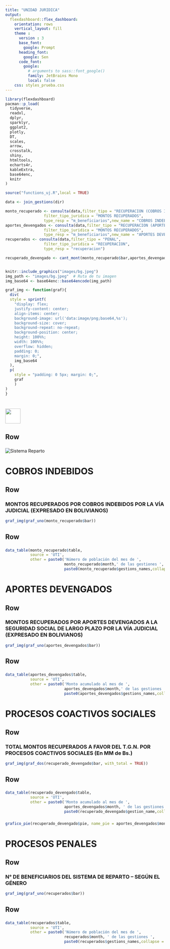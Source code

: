 ```yaml
---
title: "UNIDAD JURIDICA"
output: 
  flexdashboard::flex_dashboard:
    orientation: rows
    vertical_layout: fill
    theme : 
      version : 3
      base_font: 
        google: Prompt
      heading_font:
        google: Sen
      code_font:
        google: 
          # arguments to sass::font_google() 
          family: JetBrains Mono
          local: false
    css: styles_prueba.css
---
```


```r
library(flexdashboard)
pacman::p_load(
  tidyverse,
  readxl,
  dplyr,
  sparklyr,
  ggplot2,
  plotly,
  DT,
  scales,
  arrow,
  crosstalk,
  shiny,
  htmltools,
  echarts4r,
  kableExtra,
  base64enc,
  knitr
)

source("functions_uj.R",local = TRUE)

data <- join_gestions(dir)

monto_recuperado <- consulta(data,filter_tipo = "RECUPERACION (COBROS INDEBIDOS Y OTRAS ACREENCIAS)", 
                 filter_tipo_juridica = "MONTOS RECUPERADOS",
                 type_resp = "m_beneficiarios",new_name = "COBROS INDEBIDOS")
aportes_devengados <- consulta(data,filter_tipo = "RECUPERACION (APORTES DEVENGADOS)", 
                 filter_tipo_juridica = "MONTOS RECUPERADOS",
                 type_resp = "m_beneficiarios",new_name = "APORTES DEVENGADOS")
recuperados <- consulta(data,filter_tipo = "PENAL", 
                 filter_tipo_juridica = "RECUPERACION",
                 type_resp = "recuperacion")

recuperado_devengado <- cant_mont(monto_recuperado$bar,aportes_devengados$bar)


knitr::include_graphics("images/bg.jpeg")
img_path <- "images/bg.jpeg"  # Ruta de tu imagen
img_base64 <- base64enc::base64encode(img_path)

graf_img <- function(graf){
  div(
  style = sprintf(
    "display: flex; 
    justify-content: center; 
    align-items: center; 
    background-image: url('data:image/png;base64,%s'); 
    background-size: cover; 
    background-repeat: no-repeat; 
    background-position: center; 
    height: 100%%; 
    width: 100%%; 
    overflow: hidden;
    padding: 0; 
    margin: 0;",
    img_base64
  ),
  p(
    style = "padding: 0 5px; margin: 0;",
    graf
    )
)
}

```

# <img src='_code/images/logo.png' style='height: 47.5px; vertical-align: middle; background-color: white;'> 

## Row

### 

<img src="images/UJ.png" alt="Sistema Reparto" style="max-width: 100%;"/>

# COBROS INDEBIDOS 

## Row {data-height="650" .custom-row}

### MONTOS RECUPERADOS POR COBROS INDEBIDOS POR LA VÍA JUDICIAL (EXPRESADO EN BOLIVIANOS)

```r
graf_img(graf_uno(monto_recuperado$bar))
```

## Row {data-height="250"}

###  

```r
data_table(monto_recuperado$table,
           source = 'UTI',
           other = paste0('Número de población del mes de ', 
                          monto_recuperado$month,' de las gestiones ',
                          paste0(monto_recuperado$gestions_names,collapse = "-")))
```

# APORTES DEVENGADOS

## Row {data-height="650"}

### MONTOS RECUPERADOS POR APORTES DEVENGADOS A LA SEGURIDAD SOCIAL DE LARGO PLAZO POR LA VÍA JUDICIAL (EXPRESADO EN BOLIVIANOS)

```r
graf_img(graf_uno(aportes_devengados$bar))
```

## Row {data-height="250"}

### 

```r
data_table(aportes_devengados$table,
           source = 'UTI',
           other = paste0('Monto acumulado al mes de ', 
                          aportes_devengados$month,' de las gestiones ', 
                          paste0(aportes_devengados$gestions_names,collapse = "-")))
```

# PROCESOS COACTIVOS SOCIALES

## Row {data-height="650"}

### TOTAL MONTOS RECUPERADOS A FAVOR DEL T.G.N. POR PROCESOS COACTIVOS SOCIALES (En MM de Bs.)

```r
graf_img(graf_dos(recuperado_devengado$bar, with_total = TRUE))
```

## Row {data-height="250"}

### 

```r
data_table(recuperado_devengado$table,
           source = 'UTI',
           other = paste0('Monto acumulado al mes de ', 
                          aportes_devengados$month, ' de las gestiones ', 
                          paste0(recuperado_devengado$gestion_name,collapse = "-")))
```

###  {data-width="350"}

```r
grafico_pie(recuperado_devengado$pie, name_pie = aportes_devengados$month)
```

# PROCESOS PENALES

##  {.sidebar}

## Row {data-height="650"}

### N° DE BENEFICIARIOS DEL SISTEMA DE REPARTO -- SEGÚN EL GÉNERO

```r
graf_img(graf_uno(recuperados$bar))
```

## Row {data-height="250"}

###  {data-width="650"}

```r
data_table(recuperados$table,
           source = 'UTI',
           other = paste0('Número de población del mes de ', 
                          recuperados$month, ' de las gestiones ', 
                          paste0(recuperados$gestions_names,collapse = "-")))
```

